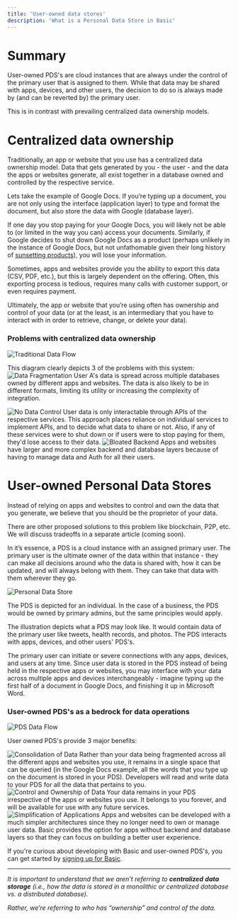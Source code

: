 ```yaml
---
title: 'User-owned data stores'
description: 'What is a Personal Data Store in Basic'
---
```


# Summary

User-owned PDS's are cloud instances that are always under the control of the primary user that is assigned to them. 
While that data may be shared with apps, devices, and other users, the decision to do so is always made by (and can be reverted by) the primary user. 

This is in contrast with prevailing centralized data ownership models.

# Centralized data ownership

Traditionally, an app or website that you use has a centralized data ownership model. Data that gets generated by you - the user - and the data the apps or websites generate, all exist together in a database owned and controlled by the respective service. 

Lets take the example of Google Docs. If you’re typing up a document, you are not only using the interface (application layer) to type and format the document, but also store the data with Google (database layer).

If one day you stop paying for your Google Docs, you will likely not be able to (or limited in the way you can) access your documents. Similarly, if Google decides to shut down Google Docs as a product (perhaps unlikely in the instance of Google Docs, but not unfathomable given their long history of [sunsetting products](https://killedbygoogle.com/)), you will lose your information. 

Sometimes, apps and websites provide you the ability to export this data (CSV, PDF, etc.), but this is largely dependent on the offering. Often, this exporting process is tedious, requires many calls with customer support, or even requires payment. 

Ultimately, the app or website that you’re using often has ownership and control of your data (or at the least, is an intermediary that you have to interact with in order to retrieve, change, or delete your data). 

### Problems with centralized data ownership

<img
  className="block"
  src="/images/FlowOfDataTraditional.png"
  alt="Traditional Data Flow"
/>

This diagram clearly depicts 3 of the problems with this system:
<Steps>
  <Step title="Fragmentation of user data">
    <img
      className="block"
      src="/images/DataFragmentation.png"
      alt="Data Fragmentation"
    />
    User A's data is spread across multiple databases owned by different apps and websites. The data is also likely to be in different formats, limiting its utility or increasing the complexity of integration.
  </Step>

  <Step title="Lack of data control">
    <img
      className="block"
      src="/images/NoDataControl.png"
      alt="No Data Control"
    />
    User data is only interactable through APIs of the respective services. This approach places reliance on individual services to implement APIs, and to decide what data to share or not. Also, if any of these services were to shut down or if users were to stop paying for them, they'd lose access to their data.
  </Step>

  <Step title="Bloated backend and database layers">
    <img
      className="block"
      src="/images/Bloated.png"
      alt="Bloated Backend"
    />
    Apps and websites have larger and more complex backend and database layers because of having to manage data and Auth for all their users.
  </Step>
</Steps>

# User-owned Personal Data Stores

Instead of relying on apps and websites to control and own the data that you generate, we believe that you should be the proprietor of your data. 

<Note>
 There are other proposed solutions to this problem like blockchain, P2P, etc. We will discuss tradeoffs in a separate article (coming soon).
</Note>

In it’s essence, a PDS is a cloud instance with an assigned primary user. 
The primary user is the ultimate owner of the data within that instance - they can make all decisions around who the data is shared with, how it can be updated, and will always belong with them. 
They can take that data with them wherever they go. 

<img
  className="block"
  src="/images/PDS.png"
  alt="Personal Data Store"
/>

<Note>
    The PDS is depicted for an individual. In the case of a business, the PDS would be owned by primary admins, but the same principles would apply.
</Note>

The illustration depicts what a PDS may look like. It would contain data of the primary user like tweets, health records, and photos. The PDS interacts with apps, devices, and other users' PDS's. 

The primary user can initiate or severe connections with any apps, devices, and users at any time. 
Since user data is stored in the PDS instead of being held in the respective apps or websites, you may interface with your data across multiple apps and devices interchangeably - imagine typing up the first half of a document in Google Docs, and finishing it up in Microsoft Word.

### User-owned PDS's as a bedrock for data operations

<img
  className="block"
  src="/images/FlowOfDataPDS.png"
  alt="PDS Data Flow"
/>

User owned PDS's provide 3 major benefits:

<Steps>
  <Step title="Consolidation of user data">
    <img
      className="block"
      src="/images/ConsolidationOfData.png"
      alt="Consolidation of Data"
    />
    Rather than your data being fragmented across all the different apps and websites you use, it remains in a single space that can be queried (in the Google Docs example, all the words that you type up on the document is stored in your PDS). 
    Developers will read and write data to your PDS for all the data that pertains to you. 
  </Step>

  <Step title="Control and ownership of your data">
    <img
      className="block"
      src="/images/ControlOfData.png"
      alt="Control and Ownership of Data"
    />
    Your data remains in your PDS irrespective of the apps or websites you use. It belongs to you forever, and will be available for use with any future services. 
  </Step>

  <Step title="Simplified applications">
    <img
      className="block"
      src="/images/SimpleApps.png"
      alt="Simplification of Applications"
    />
    Apps and websites can be developed with a much simpler architectures since they no longer need to own or manage user data. Basic provides the option for apps without backend and database layers so that they can focus on building a better user experience.
  </Step>
</Steps>

If you're curious about developing with Basic and user-owned PDS's, you can get started by [signing up for Basic](/get-started/sign-up-for-basic).

---

*It is important to understand that we aren’t referring to **centralized** **data storage** (i.e., how the data is stored in a monolithic or centralized database vs. a distributed database).*

*Rather, we’re referring to who has “ownership” and control of the data.*